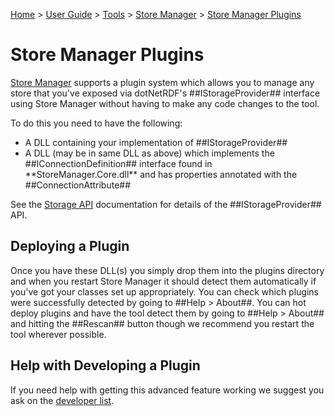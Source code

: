 [[Home]] > [[User Guide]] > [[UserGuide/Tools|Tools]] > [[UserGuide/Tools/Store Manager|Store Manager]] > [[UserGuide/Tools/StoreManager/Plugins|Store Manager Plugins]]

= Store Manager Plugins =

[[UserGuide/Tools/Store Manager|Store Manager]] supports a plugin system which allows you to manage any store that you've exposed via dotNetRDF's ##IStorageProvider## interface using Store Manager without having to make any code changes to the tool.

To do this you need to have the following:

* A DLL containing your implementation of ##IStorageProvider##
* A DLL (may be in same DLL as above) which implements the ##IConnectionDefinition## interface found in **StoreManager.Core.dll** and has properties annotated with the ##ConnectionAttribute##

See the [[UserGuide/Storage API|Storage API]] documentation for details of the ##IStorageProvider## API.

== Deploying a Plugin ==

Once you have these DLL(s) you simply drop them into the plugins directory and when you restart Store Manager it should detect them automatically if you've got your classes set up appropriately. You can check which plugins were successfully detected by going to ##Help > About##.  You can hot deploy plugins and have the tool detect them by going to ##Help > About## and hitting the ##Rescan## button though we recommend you restart the tool wherever possible.

== Help with Developing a Plugin ==

If you need help with getting this advanced feature working we suggest you ask on the [[mailto:dotnetrdf-develop@lists.sf.net|developer list]].